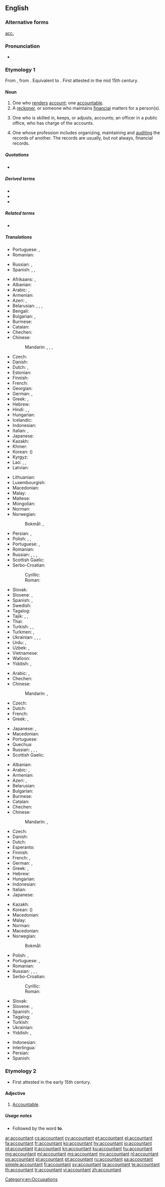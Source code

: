 ==English==

===Alternative forms===
{{sense|one who handles financial records}} [[acc.]]

===Pronunciation===
* {{a|US}} {{IPA|/ə.ˈkaʊn.tənt/|lang=en}}

===Etymology 1===
From {{etyl|enm|en}}, from {{etyl|frm|en}} {{m|frm|acuntant}}. Equivalent to {{suffix|account|ant|lang=en}}. First attested in the mid 15th century.

====Noun====
{{wikipedia}}
{{en-noun}}

# One who [[render]]s [[account]]; one [[accountable]].
# A [[reckoner]], or someone who maintains [[financial]] matters for a person(s).
# {{label|en|accounting}} One who is skilled in, keeps, or adjusts, accounts; an officer in a public office, who has charge of the accounts.
# {{label|en|accounting}} One whose profession includes organizing, maintaining and [[audit]]ing the records of another. The records are usually, but not always, financial records.

=====Quotations=====
* {{quote-book|year=1900
|author=Francis William Pixley
|title=Accountancy — constructive and recording accountancy (Sir Isaac Pitman & Sons Ltd, London).
|url=http://www.archive.org/download/accountancyconst00pixluoft/accountancyconst00pixluoft.pdf Archive.org
|volume=1
|page=4
|passage=The word '''Accountant''' is derived from the French word ''[[compter]]'', which took its origin from the Latin word ''[[computare]]''. The word was formerly written in English as "[[accomptant]]", but in process of time the word, which was always pronounced by dropping the "p", became gradually changed both in [[pronunciation]] and in [[orthography]] to its present form.}}

=====Derived terms=====
* {{l|en|accountant general}}
* {{l|en|chartered accountant}}
* {{l|en|Certified National Accountant}}

=====Related terms=====
* {{l|en|account}}

=====Translations=====
{{trans-top|one who renders account; one accountable}}
* Portuguese: {{t+|pt|contador|m}}, {{t|pt|contadora|f}}
* Romanian: {{t+|ro|contabil|m}}
{{trans-mid}}
* Russian: {{t+|ru|отве́тчик|m}}, {{t+|ru|отве́тчица|f}}
* Spanish: {{qualifier|Latin America}} {{t+|es|contador|m}}, {{t+|es|contadora|f}}, {{qualifier|Spain}} {{t+|es|contable|m|f}}
{{trans-bottom}}

{{trans-top|a reckoner, or someone who maintains financial matters for a person(s)}}
* Afrikaans: {{t|af|rekenmeester}}, {{t|af|boekhouer}}
* Albanian: {{t+|sq|llogaritar|m}}
* Arabic: {{t|ar|مُحَاسِب|m}}, {{t|ar|مُحَاسِبَة|f}}
* Armenian: {{t+|hy|հաշվապահ|sc=Armn}}
* Azeri: {{t|az|mühasib}}, {{t|az|buxalter}}
* Belarusian: {{t|be|бухга́лтар|m}}, {{t|be|бухга́лтарка|f}}, {{t|be|рахункаво́д|m}}, {{t|be|рахункаво́дка|f}}
* Bengali: {{t|bn|হিসাবরক্ষক|tr=hisabôrôkshôk|sc=Beng}}
* Bulgarian: {{t|bg|счетоводи́тел|m}}, {{t|bg|счетоводи́телка|f}}
* Burmese: {{t+|my|စာရင်းကိုင်}}
* Catalan: {{t|ca|comptable|m-f}}
* Chechen: {{t|ce|бухгалтер}}
* Chinese:
*: Mandarin: {{t+|cmn|會計|sc=Hani}}, {{t+|cmn|会计|tr=kuàijì|sc=Hani}}, {{t+|cmn|會計師|sc=Hani}}, {{t+|cmn|会计师|tr=kuàijìshī|sc=Hani}}
* Czech: {{t|cs|účetní|m}}
* Danish: {{t|da|bogholder|c}}
* Dutch: {{t+|nl|boekhouder|m}}, {{t+|nl|accountant|m}}
* Estonian: {{t+|et|raamatupidaja}}
* Finnish: {{t+|fi|kirjanpitäjä}}
* French: {{t+|fr|comptable|m|f}}
* Georgian: {{t|ka|ბუღალტერი}}
* German: {{t+|de|Buchhalter|m}}, {{t+|de|Buchhalterin|f}}
* Greek: {{t+|el|λογιστής|m}}, {{t+|el|λογίστρια|f}}
* Hebrew: {{t+|he|רוֹאֵה חֶשְׁבּוֹן|m|tr=ro'é kheshbón}}
* Hindi: {{t|hi|मुनीम|m}}, {{t|hi|लेखाकार|m}}, {{t|hi|अकाउंटेंट}}
* Hungarian: {{t+|hu|könyvelő}}
* Icelandic: {{t|is|endurskoðandi|m}}
* Indonesian: {{t+|id|akuntan}}
* Italian: {{t+|it|contabile|m}}, {{t+|it|ragioniere|m}}
* Japanese: {{t+|ja|会計士|tr=かいけいし, kaikeishi}}
* Kazakh: {{t|kk|бухгалтер|sc=Cyrl}}
* Khmer: {{t+|km|គណនេយ្យករ|tr=kʊənnaʔneykɑɑ, keaʔnaʔnəykɑɑ}}
* Korean: {{t+|ko|회계사}} ({{t+|ko|會計士|sc=Kore}})
* Kyrgyz: {{t+|ky|бухгалтер|sc=Cyrl}}
* Lao: {{t|lo|ຄະນະກະ}}, {{t|lo|ສມຸບັນຊີ}}, {{t|lo|ນັກບັນຊີ}}
* Latvian: {{t|lv|grāmatvedis|m}}
{{trans-mid}}
* Lithuanian: {{t+|lt|buhalteris|m}}
* Luxembourgish: {{t|lb|Comptabel|m}}
* Macedonian: {{t|mk|сметково́дител|m}}
* Malay: {{t|ms|akauntan}}
* Maltese: {{t|mt|accountant|m}}
* Mongolian: {{t|mn|нягтлан бодогч|sc=Cyrl}}
* Norman: {{t|nrf|comptabl'ye|m|f}}
* Norwegian:
*: Bokmål: {{t|nb|regnskapsfører|m}}, {{t|nb|bokholder|m}}
* Persian: {{t+|fa|محاسب|tr=mohâseb|sc=fa-Arab}}, {{t|fa|حساب‌دار|tr=hesâb-dâr|sc=fa-Arab}}
* Polish: {{t+|pl|księgowy|m-pr}}, {{t|pl|księgowa|f}}, {{t+|pl|buchalter|m-pr}} {{qualifier|dated}}
* Portuguese: {{t+|pt|contador|m}}, {{t+|pt|contabilista|m|f}}
* Romanian: {{t+|ro|contabil|m}}
* Russian: {{t+|ru|бухга́лтер|m}}, {{t+|ru|бухга́лтерша|f}}, {{t+|ru|счетово́д|m}}, {{t|ru|счетово́дка|f}}
* Scottish Gaelic: {{t|gd|cunntasair|m}}
* Serbo-Croatian:
*: Cyrillic: {{t|sh|рачуновођа|m}}
*: Roman: {{t+|sh|računovođa|m}}
* Slovak: {{t|sk|účtovný|m}}
* Slovene: {{t|sl|računovodja|m}}, {{t|sl|računovodkinja|f}}
* Spanish: {{t+|es|contable|m}} {{qualifier|Spain}}, {{t+|es|contador|m}} {{qualifier|Latin America}}
* Swedish: {{t|sv|bokhållare|c}}
* Tagalog: {{t+|tl|tagapagtuos}}
* Tajik: {{t|tg|бухгалтер|sc=Cyrl}}, {{t|tg|муҳосиб|sc=Cyrl}}, {{t|tg|ҳисобчӣ|sc=Cyrl}}
* Thai: {{t|th|นักบัญชี|tr=nák banchee|sc=Thai}}
* Turkish: {{t+|tr|muhasebeci}}, {{t+|tr|muhasip}}, {{t+|tr|sayman}}
* Turkmen: {{t|tk|hasapçy}}, {{t+|tk|buhgalter}}
* Ukrainian: {{t+|uk|бухга́лтер|m}}, {{t+|uk|бухга́лтерка|f}}, {{t|uk|рахівни́к|m}}, {{t|uk|рахівни́ця|f}}
* Urdu: {{t|ur|محاسب|m|tr=muhāsib|sc=ur-Arab}}, {{t|ur|اکاؤنٹنٹ|tr=akāunṭenṭ|sc=ur-Arab}}
* Uzbek: {{t+|uz|buxgalter}}, {{t+|uz|hisobchi}}
* Vietnamese: {{t+|vi|kế toán}}
* Walloon: {{t+|wa|contåbe|m|f}}
* Yiddish: {{t|yi|בוכהאַלטער|m|sc=Hebr}}, {{t|yi|עקאָנאָם|m|sc=Hebr}}
{{trans-bottom}}

{{trans-top|one who is skilled in, keeps, or adjusts, accounts}}
* Arabic: {{t|ar|مُحَاسِب|m}}, {{t|ar|مُحَاسِبَة|f}}
* Chechen: {{t|ce|бухгалтер}}
* Chinese:
*: Mandarin: {{t|cmn|會計|sc=Hani}}, {{t+|cmn|会计|tr=kuàijì|sc=Hani}}
* Czech: {{t|cs|účetní|m}}
* Dutch: {{t+|nl|boekhouder|m}}
* French: {{t+|fr|comptable|m|f}}
* Greek: {{t+|el|λογιστής|m}}, {{t+|el|λογίστρια|f}}
{{trans-mid}}
* Japanese: {{t|ja|会計係|tr=かいけいがかり, kaikei gakari}}, {{t|ja|経理担当者|tr=けいりたんとうしゃ, keiri tantōsha}}
* Macedonian: {{t|mk|сметково́дител|m}}
* Portuguese: {{t+|pt|contador|m}}
* Quechua: {{t|qu|yupanki}}
* Russian: {{t+|ru|бухга́лтер|m}}, {{t+|ru|бухга́лтерша|f}}, {{t+|ru|счетово́д|m}}, {{t|ru|счетово́дка|f}}
* Scottish Gaelic: {{t|gd|cunntasair|m}}
{{trans-bottom}}

{{trans-top|one whose profession includes organizing, maintaining and auditing the records of another}}
* Albanian: {{t+|sq|llogaritar|m}}
* Arabic: {{t|ar|مُحَاسِب|m}}, {{t|ar|مُحَاسِبَة|f}}
* Armenian: {{t+|hy|հաշվապահ|sc=Armn}}
* Azeri: {{t|az|mühasib}}, {{t|az|buxalter}}
* Belarusian: {{t|be|бухга́лтар|m}}
* Bulgarian: {{t|bg|счетоводи́тел|m}}
* Burmese: {{t+|my|စာရင်းကိုင်|sc=Mymr}}
* Catalan: {{t|ca|comptable|m-f}}
* Chechen: {{t|ce|бухгалтер}}
* Chinese:
*: Mandarin: {{t+|cmn|會計|sc=Hani}}, {{t+|cmn|会计|tr=kuàijì|sc=Hani}}
* Czech: {{t|cs|účetní|m}}
* Danish: {{t|da|bogholder}}
* Dutch: {{t+|nl|boekhouder|m}}
* Esperanto: {{t|eo|kalkulisto}}
* Finnish: {{t+|fi|tilintarkastaja}}
* French: {{t+|fr|expert-comptable|m}}, {{t+|fr|comptable|m}}
* German: {{t+|de|Buchhalter|m}}, {{t+|de|Buchhalterin|f}}
* Greek: {{t+|el|λογιστής|m}}, {{t+|el|λογίστρια|f}}
* Hebrew: {{t+|he|רוֹאֵה חֶשְׁבּוֹן|m|tr=ro'é kheshbón}}
* Hungarian: {{t+|hu|könyvelő}}
* Indonesian: {{t+|id|akuntan}}
* Italian: {{t+|it|ragioniere|m}}
* Japanese: {{t+|ja|会計士|tr=かいけいし, kaikeishi}}
{{trans-mid}}
* Kazakh: {{t|kk|бухгалтер|sc=Cyrl}}
* Korean: {{t+|ko|회계사}} ({{t+|ko|會計士|sc=Kore}})
* Macedonian: {{t|mk|сметково́дител|m}}
* Malay: {{t|ms|akauntan}}
* Norman: {{t|nrf|comptabl'ye|m|f}}
* Macedonian: {{t|mk|сметково́дител|m}}
* Norwegian:
*: Bokmål: {{t|nb|regnskapsfører}}
* Polish: {{t+|pl|księgowy|m-pr}}, {{t|pl|księgowa|f}}
* Portuguese: {{t+|pt|contador|m}}, {{t+|pt|contabilista|m|f}}
* Romanian: {{t+|ro|contabil|m}}
* Russian: {{t+|ru|бухга́лтер|m}}, {{t+|ru|бухга́лтерша|f}}, {{t+|ru|счетово́д|m}}, {{t|ru|счетово́дка|f}}
* Serbo-Croatian:
*: Cyrillic: {{t|sh|рачуновођа|m}}
*: Roman: {{t+|sh|računovođa|m}}
* Slovak: {{t|sk|účtovný|m}}
* Slovene: {{t|sl|računovodja|m}}, {{t|sl|računovodkinja|f}}
* Spanish: {{t+|es|contable|m}} {{qualifier|Spain}}, {{t+|es|contador|m}} {{qualifier|Latin America}}
* Tagalog: {{t|tl|tagatuos}}
* Turkish: {{t+|tr|muhasebeci}}
* Ukrainian: {{t+|uk|бухга́лтер|m}}
* Yiddish: {{t|yi|בוכהאַלטער|m}}, {{t|yi|עקאָנאָם|m}}
{{trans-bottom}}

{{checktrans-top}}
* Indonesian: {{t-check|id|akuntan}}
* Interlingua: {{t-check|ia|contabile}}
* Persian: {{t+check|fa|حسابدار|tr=hesāb-dār}}
* Spanish: {{t-check|es|contable}}
{{trans-bottom}}

===Etymology 2===
* First attested in the early 15th century.

====Adjective====
{{en-adj}}

# {{label|en|obsolete}} [[accountable|Accountable]].

=====Usage notes=====
* {{sense|adjective}} Followed by the word '''to'''.

[[Category:en:Occupations]]

[[ar:accountant]]
[[cs:accountant]]
[[cy:accountant]]
[[et:accountant]]
[[el:accountant]]
[[fa:accountant]]
[[fr:accountant]]
[[ko:accountant]]
[[hy:accountant]]
[[io:accountant]]
[[id:accountant]]
[[it:accountant]]
[[kn:accountant]]
[[ku:accountant]]
[[hu:accountant]]
[[mg:accountant]]
[[ml:accountant]]
[[ms:accountant]]
[[my:accountant]]
[[nl:accountant]]
[[ps:accountant]]
[[pl:accountant]]
[[pt:accountant]]
[[ru:accountant]]
[[sa:accountant]]
[[simple:accountant]]
[[fi:accountant]]
[[sv:accountant]]
[[ta:accountant]]
[[te:accountant]]
[[th:accountant]]
[[tr:accountant]]
[[vi:accountant]]
[[zh:accountant]]